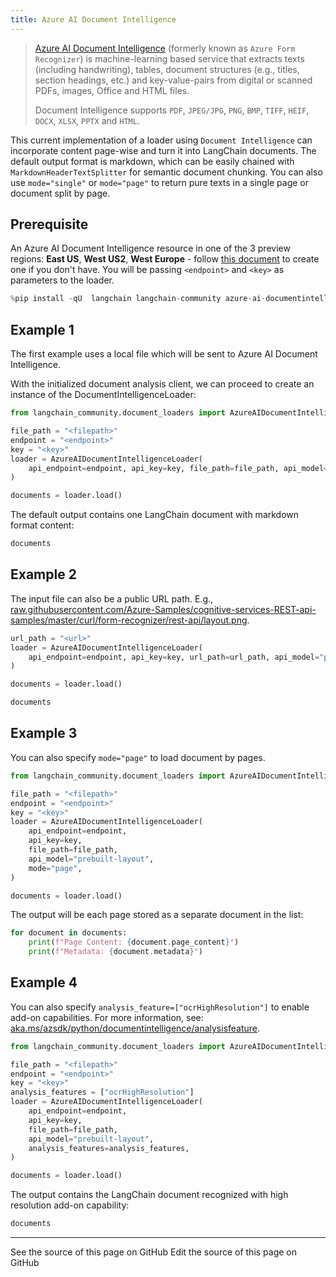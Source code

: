 ```yaml
---
title: Azure AI Document Intelligence
---
```


>[Azure AI Document Intelligence](https://aka.ms/doc-intelligence) (formerly known as `Azure Form Recognizer`) is machine-learning
>based service that extracts texts (including handwriting), tables, document structures (e.g., titles, section headings, etc.) and key-value-pairs from
>digital or scanned PDFs, images, Office and HTML files.
>
>Document Intelligence supports `PDF`, `JPEG/JPG`, `PNG`, `BMP`, `TIFF`, `HEIF`, `DOCX`, `XLSX`, `PPTX` and `HTML`.

This current implementation of a loader using `Document Intelligence` can incorporate content page-wise and turn it into LangChain documents. The default output format is markdown, which can be easily chained with `MarkdownHeaderTextSplitter` for semantic document chunking. You can also use `mode="single"` or `mode="page"` to return pure texts in a single page or document split by page.

## Prerequisite

An Azure AI Document Intelligence resource in one of the 3 preview regions: **East US**, **West US2**, **West Europe** - follow [this document](https://learn.microsoft.com/azure/ai-services/document-intelligence/create-document-intelligence-resource?view=doc-intel-4.0.0) to create one if you don't have. You will be passing `<endpoint>` and `<key>` as parameters to the loader.

```python
%pip install -qU  langchain langchain-community azure-ai-documentintelligence
```

## Example 1

The first example uses a local file which will be sent to Azure AI Document Intelligence.

With the initialized document analysis client, we can proceed to create an instance of the DocumentIntelligenceLoader:

```python
from langchain_community.document_loaders import AzureAIDocumentIntelligenceLoader

file_path = "<filepath>"
endpoint = "<endpoint>"
key = "<key>"
loader = AzureAIDocumentIntelligenceLoader(
    api_endpoint=endpoint, api_key=key, file_path=file_path, api_model="prebuilt-layout"
)

documents = loader.load()
```

The default output contains one LangChain document with markdown format content:

```python
documents
```

## Example 2

The input file can also be a public URL path. E.g., [raw.githubusercontent.com/Azure-Samples/cognitive-services-REST-api-samples/master/curl/form-recognizer/rest-api/layout.png](https://raw.githubusercontent.com/Azure-Samples/cognitive-services-REST-api-samples/master/curl/form-recognizer/rest-api/layout.png).

```python
url_path = "<url>"
loader = AzureAIDocumentIntelligenceLoader(
    api_endpoint=endpoint, api_key=key, url_path=url_path, api_model="prebuilt-layout"
)

documents = loader.load()
```

```python
documents
```

## Example 3

You can also specify `mode="page"` to load document by pages.

```python
from langchain_community.document_loaders import AzureAIDocumentIntelligenceLoader

file_path = "<filepath>"
endpoint = "<endpoint>"
key = "<key>"
loader = AzureAIDocumentIntelligenceLoader(
    api_endpoint=endpoint,
    api_key=key,
    file_path=file_path,
    api_model="prebuilt-layout",
    mode="page",
)

documents = loader.load()
```

The output will be each page stored as a separate document in the list:

```python
for document in documents:
    print(f"Page Content: {document.page_content}")
    print(f"Metadata: {document.metadata}")
```

## Example 4

You can also specify `analysis_feature=["ocrHighResolution"]` to enable add-on capabilities. For more information, see: [aka.ms/azsdk/python/documentintelligence/analysisfeature](https://aka.ms/azsdk/python/documentintelligence/analysisfeature).

```python
from langchain_community.document_loaders import AzureAIDocumentIntelligenceLoader

file_path = "<filepath>"
endpoint = "<endpoint>"
key = "<key>"
analysis_features = ["ocrHighResolution"]
loader = AzureAIDocumentIntelligenceLoader(
    api_endpoint=endpoint,
    api_key=key,
    file_path=file_path,
    api_model="prebuilt-layout",
    analysis_features=analysis_features,
)

documents = loader.load()
```

The output contains the LangChain document recognized with high resolution add-on capability:

```python
documents
```

---

<CardGroup cols={2}>
  <Card title="View Source" icon="eye" href="https://github.com/langchain-ai/docs/blob/main/src/oss/python/integrations/document_loaders/azure_document_intelligence.mdx">
    See the source of this page on GitHub
  </Card>
  <Card title="Edit Source" icon="pen-to-square" href="https://github.com/langchain-ai/docs/edit/main/src/oss/python/integrations/document_loaders/azure_document_intelligence.mdx">
    Edit the source of this page on GitHub
  </Card>
</CardGroup>
